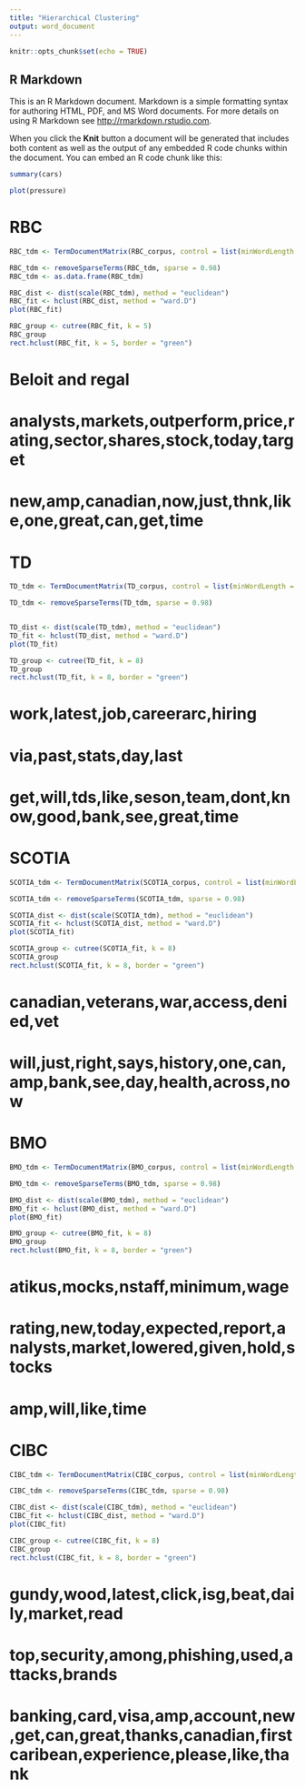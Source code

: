 ---
title: "Hierarchical Clustering"
output: word_document
---

```{r setup, include=FALSE}
knitr::opts_chunk$set(echo = TRUE)
```

## R Markdown

This is an R Markdown document. Markdown is a simple formatting syntax for authoring HTML, PDF, and MS Word documents. For more details on using R Markdown see <http://rmarkdown.rstudio.com>.

When you click the **Knit** button a document will be generated that includes both content as well as the output of any embedded R code chunks within the document. You can embed an R code chunk like this:

```{r cars}
summary(cars)
```


```{r pressure, echo=FALSE}
plot(pressure)
```



# RBC

```{r}

RBC_tdm <- TermDocumentMatrix(RBC_corpus, control = list(minWordLength = 1))

RBC_tdm <- removeSparseTerms(RBC_tdm, sparse = 0.98)
RBC_tdm <- as.data.frame(RBC_tdm)

RBC_dist <- dist(scale(RBC_tdm), method = "euclidean")
RBC_fit <- hclust(RBC_dist, method = "ward.D")
plot(RBC_fit)

RBC_group <- cutree(RBC_fit, k = 5)
RBC_group
rect.hclust(RBC_fit, k = 5, border = "green")

```

# Beloit and regal
# analysts,markets,outperform,price,rating,sector,shares,stock,today,target
# new,amp,canadian,now,just,thnk,like,one,great,can,get,time

# TD

```{r}
TD_tdm <- TermDocumentMatrix(TD_corpus, control = list(minWordLength = 1))

TD_tdm <- removeSparseTerms(TD_tdm, sparse = 0.98)


TD_dist <- dist(scale(TD_tdm), method = "euclidean")
TD_fit <- hclust(TD_dist, method = "ward.D")
plot(TD_fit)

TD_group <- cutree(TD_fit, k = 8)
TD_group
rect.hclust(TD_fit, k = 8, border = "green")

```

# work,latest,job,careerarc,hiring
# via,past,stats,day,last
# get,will,tds,like,seson,team,dont,know,good,bank,see,great,time


# SCOTIA


```{r}
SCOTIA_tdm <- TermDocumentMatrix(SCOTIA_corpus, control = list(minWordLength = 1))

SCOTIA_tdm <- removeSparseTerms(SCOTIA_tdm, sparse = 0.98)

SCOTIA_dist <- dist(scale(SCOTIA_tdm), method = "euclidean")
SCOTIA_fit <- hclust(SCOTIA_dist, method = "ward.D")
plot(SCOTIA_fit)

SCOTIA_group <- cutree(SCOTIA_fit, k = 8)
SCOTIA_group
rect.hclust(SCOTIA_fit, k = 8, border = "green")


```

# canadian,veterans,war,access,denied,vet
# will,just,right,says,history,one,can,amp,bank,see,day,health,across,now



# BMO

```{r}
BMO_tdm <- TermDocumentMatrix(BMO_corpus, control = list(minWordLength = 1))

BMO_tdm <- removeSparseTerms(BMO_tdm, sparse = 0.98)

BMO_dist <- dist(scale(BMO_tdm), method = "euclidean")
BMO_fit <- hclust(BMO_dist, method = "ward.D")
plot(BMO_fit)

BMO_group <- cutree(BMO_fit, k = 8)
BMO_group
rect.hclust(BMO_fit, k = 8, border = "green")

```

# atikus,mocks,nstaff,minimum,wage
# rating,new,today,expected,report,analysts,market,lowered,given,hold,stocks
# amp,will,like,time

# CIBC

```{r}
CIBC_tdm <- TermDocumentMatrix(CIBC_corpus, control = list(minWordLength = 1))

CIBC_tdm <- removeSparseTerms(CIBC_tdm, sparse = 0.98)

CIBC_dist <- dist(scale(CIBC_tdm), method = "euclidean")
CIBC_fit <- hclust(CIBC_dist, method = "ward.D")
plot(CIBC_fit)

CIBC_group <- cutree(CIBC_fit, k = 8)
CIBC_group
rect.hclust(CIBC_fit, k = 8, border = "green")


```

# gundy,wood,latest,click,isg,beat,daily,market,read
# top,security,among,phishing,used,attacks,brands
# banking,card,visa,amp,account,new,get,can,great,thanks,canadian,firstcaribean,experience,please,like,thank